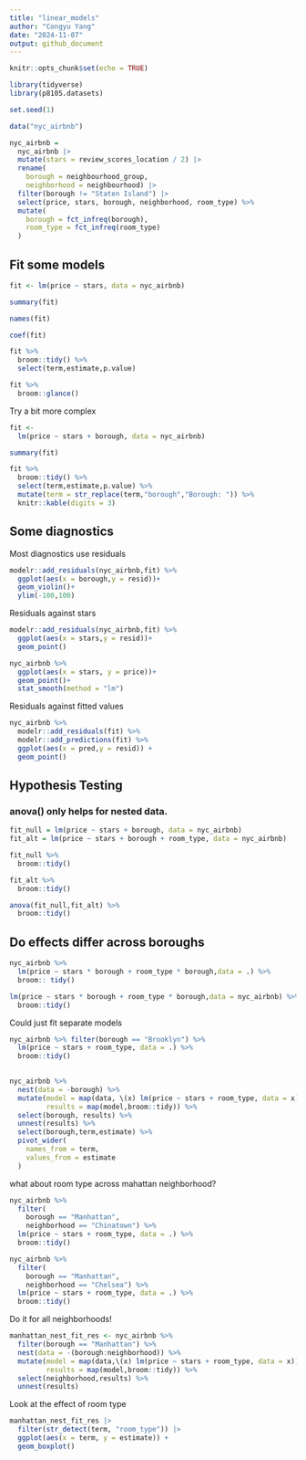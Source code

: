 ```yaml
---
title: "linear_models"
author: "Congyu Yang"
date: "2024-11-07"
output: github_document
---
```


```r
knitr::opts_chunk$set(echo = TRUE)

library(tidyverse)
library(p8105.datasets)

set.seed(1)
```

```r
data("nyc_airbnb")

nyc_airbnb = 
  nyc_airbnb |> 
  mutate(stars = review_scores_location / 2) |> 
  rename(
    borough = neighbourhood_group,
    neighborhood = neighbourhood) |> 
  filter(borough != "Staten Island") |> 
  select(price, stars, borough, neighborhood, room_type) %>% 
  mutate(
    borough = fct_infreq(borough),
    room_type = fct_infreq(room_type)
  )
```

## Fit some models

```r
fit <- lm(price ~ stars, data = nyc_airbnb)

summary(fit)

names(fit)

coef(fit)

fit %>% 
  broom::tidy() %>% 
  select(term,estimate,p.value)

fit %>% 
  broom::glance()
```

Try a bit more complex
```r
fit <- 
  lm(price ~ stars + borough, data = nyc_airbnb)

summary(fit)

fit %>% 
  broom::tidy() %>% 
  select(term,estimate,p.value) %>% 
  mutate(term = str_replace(term,"borough","Borough: ")) %>% 
  knitr::kable(digits = 3)
```

## Some diagnostics

Most diagnostics use residuals

```r
modelr::add_residuals(nyc_airbnb,fit) %>% 
  ggplot(aes(x = borough,y = resid))+
  geom_violin()+
  ylim(-100,100)
```
Residuals against stars

```r
modelr::add_residuals(nyc_airbnb,fit) %>% 
  ggplot(aes(x = stars,y = resid))+
  geom_point()
```

```r
nyc_airbnb %>% 
  ggplot(aes(x = stars, y = price))+
  geom_point()+
  stat_smooth(method = "lm")
```
Residuals against fitted values

```r
nyc_airbnb %>% 
  modelr::add_residuals(fit) %>% 
  modelr::add_predictions(fit) %>% 
  ggplot(aes(x = pred,y = resid)) +
  geom_point()

```
## Hypothesis Testing

### anova() only helps for nested data.

```r
fit_null = lm(price ~ stars + borough, data = nyc_airbnb)
fit_alt = lm(price ~ stars + borough + room_type, data = nyc_airbnb)

fit_null %>% 
  broom::tidy()

fit_alt %>% 
  broom::tidy()

anova(fit_null,fit_alt) %>% 
  broom::tidy()
```
## Do effects differ across boroughs

```r
nyc_airbnb %>% 
  lm(price ~ stars * borough + room_type * borough,data = .) %>% 
  broom:: tidy()

lm(price ~ stars * borough + room_type * borough,data = nyc_airbnb) %>% 
  broom::tidy()
```
Could just fit separate models

```r
nyc_airbnb %>% filter(borough == "Brooklyn") %>% 
  lm(price ~ stars + room_type, data = .) %>% 
  broom::tidy()
  
```

```r
nyc_airbnb %>% 
  nest(data = -borough) %>% 
  mutate(model = map(data, \(x) lm(price ~ stars + room_type, data = x)),
         results = map(model,broom::tidy)) %>% 
  select(borough, results) %>% 
  unnest(results) %>% 
  select(borough,term,estimate) %>% 
  pivot_wider(
    names_from = term,
    values_from = estimate
  )
```

what about room type across mahattan neighborhood?

```r
nyc_airbnb %>% 
  filter(
    borough == "Manhattan",
    neighborhood == "Chinatown") %>% 
  lm(price ~ stars + room_type, data = .) %>% 
  broom::tidy()

nyc_airbnb %>% 
  filter(
    borough == "Manhattan",
    neighborhood == "Chelsea") %>% 
  lm(price ~ stars + room_type, data = .) %>% 
  broom::tidy()
```

Do it for all neighborhoods!

```r
manhattan_nest_fit_res <- nyc_airbnb %>% 
  filter(borough == "Manhattan") %>% 
  nest(data = -(borough:neighborhood)) %>% 
  mutate(model = map(data,\(x) lm(price ~ stars + room_type, data = x)),
         results = map(model,broom::tidy)) %>% 
  select(neighborhood,results) %>% 
  unnest(results)
```
Look at the effect of room type
```r
manhattan_nest_fit_res |> 
  filter(str_detect(term, "room_type")) |> 
  ggplot(aes(x = term, y = estimate)) + 
  geom_boxplot()
```


